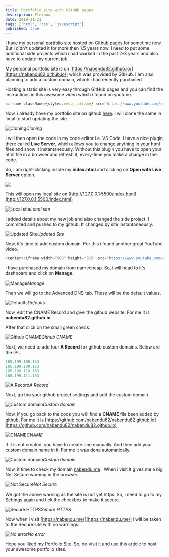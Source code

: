 ```yaml
---
title: Portfolio site with GitHub pages
description: Flexbox
date: 2019-11-21
tags: ['html', 'css', 'javascript']
published: true
---
```


I have my personal [portfolio site](https://nabendu82.github.io/) hosted on Github pages for sometime now. But i didn't updated it for more then 1.5 years now. I need to put some additional side projects which i had worked in the past 2–3 years and also have to update my current job.

My personal portfolio site is on [https://nabendu82.github.io/](https://nabendu82.github.io/) which was provided by GitHub. I am also planning to add a custom domain, which i had recently purchased.

Hosting a static site is very easy through GitHub pages and you can find the instructions in this awesome video which i found on youtube.

```js
<iframe className={styles.resp__iframe} src="https://www.youtube.com/embed/8hrJ4oN1u_8" gesture="media"  allow="encrypted-media" allowfullscreen></iframe>
```

Now, i already have my portfolio site on github [here](https://github.com/nabendu82/nabendu82.github.io). I will clone the same in local to start updating the site.

![Cloning](https://ik.imagekit.io/thewebdev/PortfolioSite/1_w-s_VORMi.png)*Cloning*

I will then open the code in my code editor i.e. VS Code. I have a nice plugin there called **Live Server**, which allows you to change anything in your html files and show it instantaneously. Without this plugin you have to open your html file in a browser and refresh it, every-time you make a change in the code.

So, i am right-clicking inside my **index.html** and clicking on **Open with Live Server** option.

![](https://ik.imagekit.io/thewebdev/PortfolioSite/2_SmnNZDd9Z.png)

This will open my local site on [http://127.0.0.1:5500/index.html](http://127.0.0.1:5500/index.html)

![Local site](https://ik.imagekit.io/thewebdev/PortfolioSite/3_TPTMyCbtfx.png)*Local site*

I added details about my new job and also changed the side project. I commited and pushed to my github. It changed by site instantaneously.

![Updated Site](https://ik.imagekit.io/thewebdev/PortfolioSite/4_gSp4i2-KpF.png)*Updated Site*

Now, it's time to add custom domain. For this i found another great YouTube video.

```js
<center><iframe width="560" height="315" src="https://www.youtube.com/embed/mPGi1IHQxFM" frameborder="0" allowfullscreen></iframe></center>
```

I have purchased my domain from namecheap. So, i will head to it's dashboard and click on **Manage**.

![Manage](https://ik.imagekit.io/thewebdev/PortfolioSite/5_5JjFlrpyv.png)*Manage*

Then we will go to the Advanced DNS tab. These will be the default values.

![Defaults](https://ik.imagekit.io/thewebdev/PortfolioSite/6_leBaW-BVQ1.png)*Defaults*

Now, edit the CNAME Record and give the github website. For me it is **nabendu82.github.io**

After that click on the small green check.

![Github CNAME](https://ik.imagekit.io/thewebdev/PortfolioSite/7_zutsS2X1O.png)*Github CNAME*

Next, we need to add four **A Record** for github custom domains. Below are the IPs.


```js
185.199.108.153
185.199.109.153
185.199.110.153
185.199.111.153
```

![A Record](https://ik.imagekit.io/thewebdev/PortfolioSite/8_-tCtr3cS6R.png)*A Record*

Next, go tho your github project settings and add the custom domain.

![Custom domain](https://ik.imagekit.io/thewebdev/PortfolioSite/9_M39EWiNGc.png)*Custom domain*

Now, if you go back to the code you will find a **CNAME** file been added by github. For me it is [https://github.com/nabendu82/nabendu82.github.io](https://github.com/nabendu82/nabendu82.github.io)

![CNAME](https://ik.imagekit.io/thewebdev/PortfolioSite/10_iap0H3EaEJ.png)*CNAME*

If it is not created, you have to create one manually. And then add your custom domain name in it. For me it was done automatically.

![Custom domain](https://ik.imagekit.io/thewebdev/PortfolioSite/11_MuNK8O_tCr.png)*Custom domain*

Now, it time to check my domain [nabendu.me](http://nabendu.me/) . When i visit it gives me a big Not Secure warning in the browser.

![Not Secure](https://ik.imagekit.io/thewebdev/PortfolioSite/12_iNZUn9uZ9.png)*Not Secure*

We got the above warning as the site is not yet https. So, i need to go to my Settings again and tick the checkbox to make it secure.

![Secure HTTPS](https://ik.imagekit.io/thewebdev/PortfolioSite/13_7H7glMJ8oJ.png)*Secure HTTPS*

Now when i visit [https://nabendu.me/](https://nabendu.me/) i will be taken to the Secure site with no warnings.

![No error](https://ik.imagekit.io/thewebdev/PortfolioSite/14_Sc9w7Kcem.png)*No error*

Hope you liked my [Portfolio Site](https://nabendu.me/). So, do visit it and use this article to host your awesome portfolio sites.
